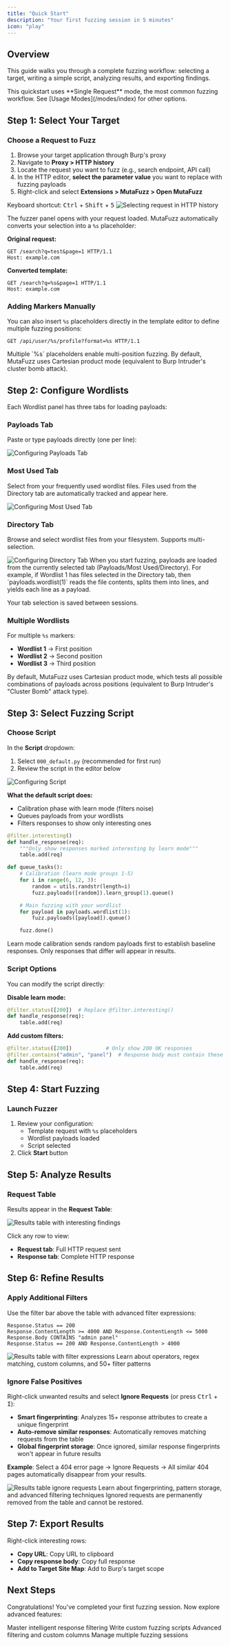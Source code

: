 ```yaml
---
title: "Quick Start"
description: "Your first fuzzing session in 5 minutes"
icon: "play"
---
```


## Overview

This guide walks you through a complete fuzzing workflow: selecting a target, writing a simple script, analyzing results, and exporting findings.

<Tip>
This quickstart uses **Single Request** mode, the most common fuzzing workflow. See [Usage Modes](/modes/index) for other options.
</Tip>

## Step 1: Select Your Target

### Choose a Request to Fuzz

1. Browse your target application through Burp's proxy
2. Navigate to **Proxy > HTTP history**
3. Locate the request you want to fuzz (e.g., search endpoint, API call)
4. In the HTTP editor, **select the parameter value** you want to replace with fuzzing payloads
5. Right-click and select **Extensions > MutaFuzz > Open MutaFuzz**

<Note>
Keyboard shortcut: <kbd>Ctrl</kbd> + <kbd>Shift</kbd> + <kbd>5</kbd>
</Note>

<img src="/images/quickstart-select-request.png" alt="Selecting request in HTTP history" />

The fuzzer panel opens with your request loaded. MutaFuzz automatically converts your selection into a `%s` placeholder:

**Original request:**
```http
GET /search?q=test&page=1 HTTP/1.1
Host: example.com
```

**Converted template:**
```http
GET /search?q=%s&page=1 HTTP/1.1
Host: example.com
```

### Adding Markers Manually

You can also insert `%s` placeholders directly in the template editor to define multiple fuzzing positions:

```http
GET /api/user/%s/profile?format=%s HTTP/1.1
```

<Tip>
Multiple `%s` placeholders enable multi-position fuzzing. By default, MutaFuzz uses Cartesian product mode (equivalent to Burp Intruder's cluster bomb attack).
</Tip>

## Step 2: Configure Wordlists

Each Wordlist panel has three tabs for loading payloads:

### Payloads Tab
Paste or type payloads directly (one per line):

<img src="/images/quickstart-wordlist-payloads-tab.png" alt="Configuring Payloads Tab" />

### Most Used Tab
Select from your frequently used wordlist files. Files used from the Directory tab are automatically tracked and appear here.

<img src="/images/quickstart-wordlist-most-used-tab.png" alt="Configuring Most Used Tab" />

### Directory Tab
Browse and select wordlist files from your filesystem. Supports multi-selection.

<img src="/images/quickstart-wordlist-directory-tab.png" alt="Configuring Directory Tab" />

<Note>
When you start fuzzing, payloads are loaded from the currently selected tab (Payloads/Most Used/Directory). For example, if Wordlist 1 has files selected in the Directory tab, then `payloads.wordlist(1)` reads the file contents, splits them into lines, and yields each line as a payload.

Your tab selection is saved between sessions.
</Note>

### Multiple Wordlists

For multiple `%s` markers:
- **Wordlist 1** → First position
- **Wordlist 2** → Second position
- **Wordlist 3** → Third position

By default, MutaFuzz uses Cartesian product mode, which tests all possible combinations of payloads across positions (equivalent to Burp Intruder's "Cluster Bomb" attack type).

## Step 3: Select Fuzzing Script

### Choose Script

In the **Script** dropdown:

1. Select `000_default.py` (recommended for first run)
2. Review the script in the editor below
<img src="/images/quickstart-script.png" alt="Configuring Script" />

**What the default script does:**
- Calibration phase with learn mode (filters noise)
- Queues payloads from your wordlists
- Filters responses to show only interesting ones

```python
@filter.interesting()
def handle_response(req):
    """Only show responses marked interesting by learn mode"""
    table.add(req)

def queue_tasks():
    # Calibration (learn mode groups 1-5)
    for i in range(6, 12, 3):
        random = utils.randstr(length=i)
        fuzz.payloads([random]).learn_group(1).queue()

    # Main fuzzing with your wordlist
    for payload in payloads.wordlist(1):
        fuzz.payloads([payload]).queue()

    fuzz.done()
```

<Note>
Learn mode calibration sends random payloads first to establish baseline responses. Only responses that differ will appear in results.
</Note>

### Script Options

You can modify the script directly:

**Disable learn mode:**
```python
@filter.status([200])  # Replace @filter.interesting()
def handle_response(req):
    table.add(req)
```

**Add custom filters:**
```python
@filter.status([200])           # Only show 200 OK responses
@filter.contains("admin", "panel")  # Response body must contain these words
def handle_response(req):
    table.add(req)
```

## Step 4: Start Fuzzing

### Launch Fuzzer

1. Review your configuration:
   - Template request with `%s` placeholders
   - Wordlist payloads loaded
   - Script selected
2. Click **Start** button

## Step 5: Analyze Results

### Request Table

Results appear in the **Request Table**:

<img src="/images/quickstart-results-table.png" alt="Results table with interesting findings" />

Click any row to view:
- **Request tab**: Full HTTP request sent
- **Response tab**: Complete HTTP response

## Step 6: Refine Results

### Apply Additional Filters

Use the filter bar above the table with advanced filter expressions:

```text
Response.Status == 200
Response.ContentLength >= 4000 AND Response.ContentLength <= 5000
Response.Body CONTAINS "admin panel"
Response.Status == 200 AND Response.ContentLength > 4000
```
<img src="/images/quickstart-results-table-filter.png" alt="Results table with filter expressions" />
<Card title="Complete Filter Syntax" icon="filter" href="/request-table/filtering">
  Learn about operators, regex matching, custom columns, and 50+ filter patterns
</Card>

### Ignore False Positives

Right-click unwanted results and select **Ignore Requests** (or press <kbd>Ctrl</kbd> + <kbd>I</kbd>):
- **Smart fingerprinting**: Analyzes 15+ response attributes to create a unique fingerprint
- **Auto-remove similar responses**: Automatically removes matching requests from the table
- **Global fingerprint storage**: Once ignored, similar response fingerprints won't appear in future results

**Example**: Select a 404 error page → Ignore Requests → All similar 404 pages automatically disappear from your results.

<img src="/images/quickstart-ignore-requests.png" alt="Results table ignore requests" />

<Card title="Complete Ignore Requests Guide" icon="eye-slash" href="/request-table/ignore-requests">
  Learn about fingerprinting, pattern storage, and advanced filtering techniques
</Card>

<Warning>
Ignored requests are permanently removed from the table and cannot be restored.
</Warning>

## Step 7: Export Results

Right-click interesting rows:
- **Copy URL**: Copy URL to clipboard
- **Copy response body**: Copy full response
- **Add to Target Site Map**: Add to Burp's target scope

## Next Steps

Congratulations! You've completed your first fuzzing session. Now explore advanced features:

<CardGroup cols={2}>
  <Card title="Learn Mode Deep Dive" icon="brain" href="/scripting/learn-mode">
    Master intelligent response filtering
  </Card>
  <Card title="Python Scripting" icon="code" href="/scripting">
    Write custom fuzzing scripts
  </Card>
  <Card title="Request Table" icon="table" href="/request-table">
    Advanced filtering and custom columns
  </Card>
  <Card title="Dashboard" icon="grid-2" href="/dashboard">
    Manage multiple fuzzing sessions
  </Card>
</CardGroup>
